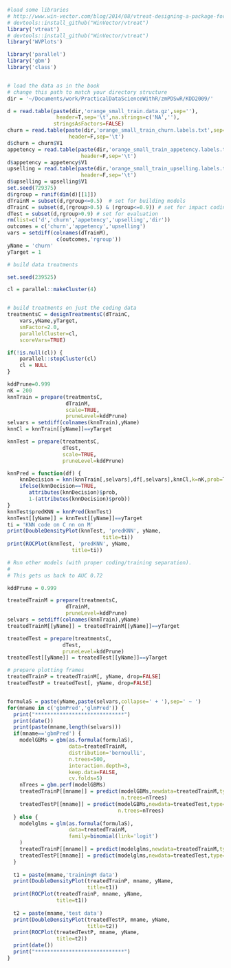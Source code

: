 


```r
#load some libraries
# http://www.win-vector.com/blog/2014/08/vtreat-designing-a-package-for-variable-treatment/
# devtools::install_github("WinVector/vtreat")
library('vtreat')
# devtools::install_github("WinVector/vtreat")
library('WVPlots')

library('parallel')
library('gbm')
library('class')


# load the data as in the book
# change this path to match your directory structure
dir = '~/Documents/work/PracticalDataScienceWithR/zmPDSwR/KDD2009/' 

d = read.table(paste(dir,'orange_small_train.data.gz',sep=''),
                header=T,sep='\t',na.strings=c('NA',''), 
               stringsAsFactors=FALSE)
churn = read.table(paste(dir,'orange_small_train_churn.labels.txt',sep=''),
                    header=F,sep='\t')
d$churn = churn$V1
appetency = read.table(paste(dir,'orange_small_train_appetency.labels.txt',sep=''),
                        header=F,sep='\t')
d$appetency = appetency$V1
upselling = read.table(paste(dir,'orange_small_train_upselling.labels.txt',sep=''),
                        header=F,sep='\t')
d$upselling = upselling$V1
set.seed(729375)
d$rgroup = runif(dim(d)[[1]])
dTrainM = subset(d,rgroup<=0.5)  # set for building models
dTrainC = subset(d,(rgroup>0.5) & (rgroup<=0.9)) # set for impact coding
dTest = subset(d,rgroup>0.9) # set for evaluation
rm(list=c('d','churn','appetency','upselling','dir'))
outcomes = c('churn','appetency','upselling')
vars = setdiff(colnames(dTrainM),
                c(outcomes,'rgroup'))
yName = 'churn'
yTarget = 1
```



```r
# build data treatments

set.seed(239525)

cl = parallel::makeCluster(4)


# build treatments on just the coding data
treatmentsC = designTreatmentsC(dTrainC,
    vars,yName,yTarget,
    smFactor=2.0, 
    parallelCluster=cl,
    scoreVars=TRUE)

if(!is.null(cl)) {
    parallel::stopCluster(cl)
    cl = NULL
}
```


```r
kddPrune=0.999
nK = 200
knnTrain = prepare(treatmentsC,
                   dTrainM,
                   scale=TRUE,
                   pruneLevel=kddPrune)
selvars = setdiff(colnames(knnTrain),yName)
knnCl = knnTrain[[yName]]==yTarget

knnTest = prepare(treatmentsC,
                  dTest,
                  scale=TRUE,
                  pruneLevel=kddPrune)

knnPred = function(df) {
    knnDecision = knn(knnTrain[,selvars],df[,selvars],knnCl,k=nK,prob=T)
    ifelse(knnDecision==TRUE,
       attributes(knnDecision)$prob,
       1-(attributes(knnDecision)$prob))
}
knnTest$predKNN = knnPred(knnTest)
knnTest[[yName]] = knnTest[[yName]]==yTarget
ti = 'KNN code on C nn on M'
print(DoubleDensityPlot(knnTest, 'predKNN', yName, 
                               title=ti))
print(ROCPlot(knnTest, 'predKNN', yName, 
                     title=ti))

```




```r
# Run other models (with proper coding/training separation).
#
# This gets us back to AUC 0.72

kddPrune = 0.999

treatedTrainM = prepare(treatmentsC,
                   dTrainM,
                   pruneLevel=kddPrune)
selvars = setdiff(colnames(knnTrain),yName)
treatedTrainM[[yName]] = treatedTrainM[[yName]]==yTarget

treatedTest = prepare(treatmentsC,
                  dTest,
                  pruneLevel=kddPrune)
treatedTest[[yName]] = treatedTest[[yName]]==yTarget

# prepare plotting frames
treatedTrainP = treatedTrainM[, yName, drop=FALSE]
treatedTestP = treatedTest[, yName, drop=FALSE]


formulaS = paste(yName,paste(selvars,collapse=' + '),sep=' ~ ')
for(mname in c('gbmPred','glmPred')) {
  print("*****************************")
  print(date())
  print(paste(mname,length(selvars)))
  if(mname=='gbmPred') {
    modelGBMs = gbm(as.formula(formulaS),
                    data=treatedTrainM,
                    distribution='bernoulli',
                    n.trees=500,
                    interaction.depth=3,
                    keep.data=FALSE,
                    cv.folds=5)
    nTrees = gbm.perf(modelGBMs)
    treatedTrainP[[mname]] = predict(modelGBMs,newdata=treatedTrainM,type='response',
                                     n.trees=nTrees) 
    treatedTestP[[mname]] = predict(modelGBMs,newdata=treatedTest,type='response',
                                    n.trees=nTrees)
  } else {
    modelglms = glm(as.formula(formulaS),
                    data=treatedTrainM,
                    family=binomial(link='logit')
    )
    treatedTrainP[[mname]] = predict(modelglms,newdata=treatedTrainM,type='response')
    treatedTestP[[mname]] = predict(modelglms,newdata=treatedTest,type='response')
  }
  
  t1 = paste(mname,'trainingM data')
  print(DoubleDensityPlot(treatedTrainP, mname, yName, 
                          title=t1))
  print(ROCPlot(treatedTrainP, mname, yName, 
                title=t1))
  
  t2 = paste(mname,'test data')
  print(DoubleDensityPlot(treatedTestP, mname, yName, 
                          title=t2))
  print(ROCPlot(treatedTestP, mname, yName, 
                title=t2))
  print(date())
  print("*****************************")
}

```
